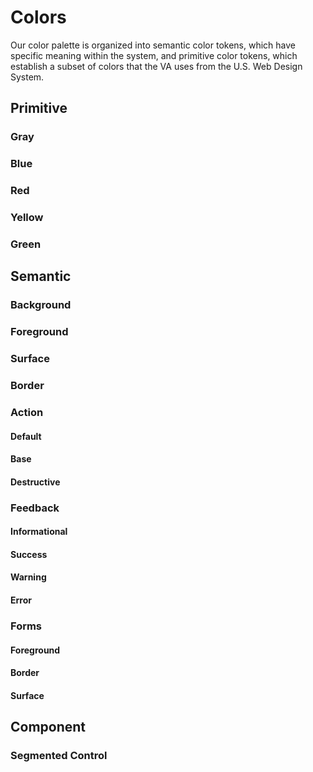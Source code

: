 
<Meta title="Design Tokens/Colors" />

# Colors

Our color palette is organized into semantic color tokens, which have specific meaning within the system, and primitive color tokens, which establish a subset of colors that the VA uses from the U.S. Web Design System.

## Primitive

### Gray

<ColorPalette>
  <ColorItem
    title="Black & White"
    subtitle="vadsColor"
    colors={{
      Black: colors.vadsColorBlack,
      White: colors.vadsColorWhite,
    }}
  />
  <ColorItem
    title="Base"
    subtitle="vadsColorBase"
    colors={{
      Darkest: colors.vadsColorBaseDarkest,
      Darker: colors.vadsColorBaseDarker,
      Dark: colors.vadsColorBaseDark,
      Light: colors.vadsColorBaseLight,
      Lighter: colors.vadsColorBaseLighter,
      Lightest: colors.vadsColorBaseLightest,
    }}
  />
  <ColorItem
    title="Gray"
    subtitle="vadsColorGray"
    colors={{
      WarmDark: colors.vadsColorGrayWarmDark,
      Medium: colors.vadsColorGrayMedium,
      WarmLight: colors.vadsColorGrayWarmLight,
      LightAlt: colors.vadsColorGrayLightAlt,
      CoolLight: colors.vadsColorGrayCoolLight,
    }}
  />
  <ColorItem
    title="USWDS"
    subtitle="uswdsSystemColor"
    colors={{
      Gray90: colors.uswdsSystemColorGray90,
      Gray80: colors.uswdsSystemColorGray80,
      Gray60: colors.uswdsSystemColorGray60,
      Gray30: colors.uswdsSystemColorGray30,
      Gray2: colors.uswdsSystemColorGray2,
    }}
  />
</ColorPalette>

### Blue

<ColorPalette>
  <ColorItem
    title="Primary"
    subtitle="vadsColorPrimary"
    colors={{
      Darker: colors.vadsColorPrimaryDarker,
      Dark: colors.vadsColorPrimaryDark,
      '—': colors.vadsColorPrimary,
      Light: colors.vadsColorPrimaryLight,
      Lighter: colors.vadsColorPrimaryLighter,
    }}
  />
  <ColorItem
    title="Alternative"
    subtitle="vadsColorPrimaryAlt"
    colors={{
      Darkest: colors.vadsColorPrimaryAltDarkest,
      Dark: colors.vadsColorPrimaryAltDark,
      '—': colors.vadsColorPrimaryAlt,
      Light: colors.vadsColorPrimaryAltLight,
      Lightest: colors.vadsColorPrimaryAltLightest,
    }}
  />
  <ColorItem
    title="Cool"
    subtitle="vadsColorBlueCool"
    colors={{
      '—': colors.vadsColorBlueCool,
      Light: colors.vadsColorBlueCoolLight,
      Lightest: colors.vadsColorBlueCoolLightest,
    }}
  />
  <ColorItem
    title="USWDS"
    subtitle="uswdsSystemColor"
    colors={{
      BlueVivid80: colors.uswdsSystemColorBlueVivid80,
      BlueVivid30: colors.uswdsSystemColorBlueVivid30,
      BlueWarm80: colors.uswdsSystemColorBlueWarm80,
      BlueWarm5: colors.uswdsSystemColorBlueWarm5,
    }}
  />
</ColorPalette>

### Red

<ColorPalette>
  <ColorItem
    title="Secondary"
    subtitle="vadsColorSecondary"
    colors={{
      Darkest: colors.vadsColorSecondaryDarkest,
      Dark: colors.vadsColorSecondaryDark,
      '—': colors.vadsColorSecondary,
      Light: colors.vadsColorSecondaryLight,
      Lightest: colors.vadsColorSecondaryLightest,
    }}
  />
  <ColorItem
    title="USWDS"
    subtitle="uswdsSystemColor"
    colors={{
      RedVivid80: colors.uswdsSystemColorRedVivid80,
      RedVivid40: colors.uswdsSystemColorRedVivid40,
    }}
  />
</ColorPalette>

### Yellow

<ColorPalette>
  <ColorItem
    title="Gold"
    subtitle="vadsColorGold"
    colors={{
      Lighter: colors.vadsColorGoldLighter,
      Lightest: colors.vadsColorGoldLightest,
    }}
  />
  <ColorItem
    title="USWDS"
    subtitle="uswdsSystemColor"
    colors={{
      YellowVivid80: colors.uswdsSystemColorYellowVivid80,
      YellwoVivid20: colors.uswdsSystemColorYellowVivid20,
    }}
  />
</ColorPalette>

### Green

<ColorPalette>
  <ColorItem
    title="Green"
    subtitle="vadsColorGreen"
    colors={{
      Light: colors.vadsColorGreenLight,
      Lighter: colors.vadsColorGreenLighter,
    }}
  />
  <ColorItem
    title="USWDS"
    subtitle="uswdsSystemColor"
    colors={{
      GreenCoolVivid80: colors.uswdsSystemColorGreenCoolVivid80,
    }}
  />
</ColorPalette>

## Semantic

### Background

<ColorPalette>
  <ColorItem
    title="Default"
    subtitle="vadsColorBackgroundDefault"
    colors={{
      OnLight: colors.vadsColorBackgroundDefaultOnLight,
      OnDark: colors.vadsColorBackgroundDefaultOnDark,
    }}
  />
</ColorPalette>

### Foreground

<ColorPalette>
  <ColorItem
    title="Default"
    subtitle="vadsColorForegroundDefault"
    colors={{
      OnLight: colors.vadsColorForegroundDefaultOnLight,
      OnDark: colors.vadsColorForegroundDefaultOnDark,
    }}
  />
  <ColorItem
    title="Subtle"
    subtitle="vadsColorForegroundSubtle"
    colors={{
      OnLight: colors.vadsColorForegroundSubtleOnLight,
      OnDark: colors.vadsColorForegroundSubtleOnDark,
    }}
  />
  <ColorItem
    title="Inverse"
    subtitle="vadsColorForegroundInverse"
    colors={{
      OnLight: colors.vadsColorForegroundInverseOnLight,
      OnDark: colors.vadsColorForegroundInverseOnDark,
    }}
  />
  <ColorItem
    title="Error"
    subtitle="vadsColorForegroundError"
    colors={{
      OnLight: colors.vadsColorForegroundErrorOnLight,
      OnDark: colors.vadsColorForegroundErrorOnDark,
    }}
  />
</ColorPalette>

### Surface

<ColorPalette>
  <ColorItem
    title="Default"
    subtitle="vadsColorSurfaceDefault"
    colors={{
      OnLight: colors.vadsColorSurfaceDefaultOnLight,
      OnDark: colors.vadsColorSurfaceDefaultOnDark,
    }}
  />
  <ColorItem
    title="Inverse"
    subtitle="vadsColorSurfaceInverse"
    colors={{
      OnLight: colors.vadsColorSurfaceInverseOnLight,
      OnDark: colors.vadsColorSurfaceInverseOnDark,
    }}
  />
  <ColorItem
    title="Secondary"
    subtitle="vadsColorSurfaceSecondary"
    colors={{
      OnLight: colors.vadsColorSurfaceSecondaryOnLight,
      OnDark: colors.vadsColorSurfaceSecondaryOnDark,
    }}
  />
</ColorPalette>

### Border

<ColorPalette>
  <ColorItem
    title="Strong"
    subtitle="vadsColorBorderStrong"
    colors={{
      OnLight: colors.vadsColorBorderStrongOnLight,
      OnDark: colors.vadsColorBorderStrongOnDark,
    }}
  />
  <ColorItem
    title="Subtle"
    subtitle="vadsColorBorderSubtle"
    colors={{
      OnLight: colors.vadsColorBorderSubtleOnLight,
      OnDark: colors.vadsColorBorderSubtleOnDark,
    }}
  />
</ColorPalette>

### Action

<ColorPalette>
  <ColorItem
    title=""
    subtitle="vadsColorActionForegroundInverse"
    colors={{
      OnLight: colors.vadsColorActionForegroundInverseOnLight,
      OnDark: colors.vadsColorActionForegroundInverseOnDark,
    }}
  />
  <ColorItem
    title=""
    subtitle="vadsColorActionForegroundInverseActive"
    colors={{
      OnLight: colors.vadsColorActionForegroundInverseActiveOnLight,
      OnDark: colors.vadsColorActionForegroundInverseActiveOnDark,
    }}
  />
</ColorPalette>

#### Default

<ColorPalette>
  <ColorItem
    title="Foreground"
    subtitle="vadsColorActionForegroundDefault"
    colors={{
      OnLight: colors.vadsColorActionForegroundDefaultOnLight,
      OnDark: colors.vadsColorActionForegroundDefaultOnDark,
    }}
  />
  <ColorItem
    title="Foreground (active)"
    subtitle="vadsColorActionForegroundDefaultActive"
    colors={{
      OnLight: colors.vadsColorActionForegroundDefaultActiveOnLight,
      OnDark: colors.vadsColorActionForegroundDefaultActiveOnDark,
    }}
  />
  <ColorItem
    title="Surface"
    subtitle="vadsColorActionSurfaceDefault"
    colors={{
      OnLight: colors.vadsColorActionSurfaceDefaultOnLight,
      OnDark: colors.vadsColorActionSurfaceDefaultOnDark,
    }}
  />
  <ColorItem
    title="Surface (active)"
    subtitle="vadsColorActionSurfaceDefaultActive"
    colors={{
      OnLight: colors.vadsColorActionSurfaceDefaultActiveOnLight,
      OnDark: colors.vadsColorActionSurfaceDefaultActiveOnDark,
    }}
  />
  <ColorItem
    title="Border"
    subtitle="vadsColorActionBorderDefault"
    colors={{
      OnLight: colors.vadsColorActionBorderDefaultOnLight,
      OnDark: colors.vadsColorActionBorderDefaultOnDark,
    }}
  />
  <ColorItem
    title="Border (active)"
    subtitle="vadsColorActionBorderDefaultActive"
    colors={{
      OnLight: colors.vadsColorActionBorderDefaultActiveOnLight,
      OnDark: colors.vadsColorActionBorderDefaultActiveOnDark,
    }}
  />
</ColorPalette>

#### Base

<ColorPalette>
  <ColorItem
    title="Foreground"
    subtitle="vadsColorActionForegroundBase"
    colors={{
      OnLight: colors.vadsColorActionForegroundBaseOnLight,
      OnDark: colors.vadsColorActionForegroundBaseOnDark,
    }}
  />
  <ColorItem
    title="Foreground (active)"
    subtitle="vadsColorActionForegroundBaseActive"
    colors={{
      OnLight: colors.vadsColorActionForegroundBaseActiveOnLight,
      OnDark: colors.vadsColorActionForegroundBaseActiveOnDark,
    }}
  />
  <ColorItem
    title="Surface"
    subtitle="vadsColorActionSurfaceBase"
    colors={{
      OnLight: colors.vadsColorActionSurfaceBaseOnLight,
      OnDark: colors.vadsColorActionSurfaceBaseOnDark,
    }}
  />
  <ColorItem
    title="Surface (active)"
    subtitle="vadsColorActionSurfaceBaseActive"
    colors={{
      OnLight: colors.vadsColorActionSurfaceBaseActiveOnLight,
      OnDark: colors.vadsColorActionSurfaceBaseActiveOnDark,
    }}
  />
  <ColorItem
    title="Border"
    subtitle="vadsColorActionBorderBase"
    colors={{
      OnLight: colors.vadsColorActionBorderBaseOnLight,
      OnDark: colors.vadsColorActionBorderBaseOnDark,
    }}
  />
  <ColorItem
    title="Border (active)"
    subtitle="vadsColorActionBorderBaseActive"
    colors={{
      OnLight: colors.vadsColorActionBorderBaseActiveOnLight,
      OnDark: colors.vadsColorActionBorderBaseActiveOnDark,
    }}
  />
</ColorPalette>

#### Destructive

<ColorPalette>
  <ColorItem
    title="Surface"
    subtitle="vadsColorActionSurfaceDestructive"
    colors={{
      OnLight: colors.vadsColorActionSurfaceDestructiveOnLight,
      OnDark: colors.vadsColorActionSurfaceDestructiveOnDark,
    }}
  />
  <ColorItem
    title="Surface (active)"
    subtitle="vadsColorActionSurfaceDestructiveActive"
    colors={{
      OnLight: colors.vadsColorActionSurfaceDestructiveActiveOnLight,
      OnDark: colors.vadsColorActionSurfaceDestructiveActiveOnDark,
    }}
  />
</ColorPalette>

### Feedback

#### Informational

<ColorPalette>
  <ColorItem
    title="Border"
    subtitle="vadsColorFeedbackBorderInfo"
    colors={{
      OnLight: colors.vadsColorFeedbackBorderInfoOnLight,
      OnDark: colors.vadsColorFeedbackBorderInfoOnDark,
    }}
  />
  <ColorItem
    title="Surface"
    subtitle="vadsColorFeedbackSurfaceInfo"
    colors={{
      OnLight: colors.vadsColorFeedbackSurfaceInfoOnLight,
      OnDark: colors.vadsColorFeedbackSurfaceInfoOnDark,
    }}
  />
</ColorPalette>

#### Success

<ColorPalette>
  <ColorItem
    title="Border"
    subtitle="vadsColorFeedbackBorderSuccess"
    colors={{
      OnLight: colors.vadsColorFeedbackBorderSuccessOnLight,
      OnDark: colors.vadsColorFeedbackBorderSuccessOnDark,
    }}
  />
  <ColorItem
    title="Surface"
    subtitle="vadsColorFeedbackSurfaceSuccess"
    colors={{
      OnLight: colors.vadsColorFeedbackSurfaceSuccessOnLight,
      OnDark: colors.vadsColorFeedbackSurfaceSuccessOnDark,
    }}
  />
</ColorPalette>

#### Warning

<ColorPalette>
  <ColorItem
    title="Border"
    subtitle="vadsColorFeedbackBorderWarning"
    colors={{
      OnLight: colors.vadsColorFeedbackBorderWarningOnLight,
      OnDark: colors.vadsColorFeedbackBorderWarningOnDark,
    }}
  />
  <ColorItem
    title="Surface"
    subtitle="vadsColorFeedbackSurfaceWarning"
    colors={{
      OnLight: colors.vadsColorFeedbackSurfaceWarningOnLight,
      OnDark: colors.vadsColorFeedbackSurfaceWarningOnDark,
    }}
  />
</ColorPalette>

#### Error

<ColorPalette>
  <ColorItem
    title="Border"
    subtitle="vadsColorFeedbackBorderError"
    colors={{
      OnLight: colors.vadsColorFeedbackBorderErrorOnLight,
      OnDark: colors.vadsColorFeedbackBorderErrorOnDark,
    }}
  />
  <ColorItem
    title="Surface"
    subtitle="vadsColorFeedbackSurfaceError"
    colors={{
      OnLight: colors.vadsColorFeedbackSurfaceErrorOnLight,
      OnDark: colors.vadsColorFeedbackSurfaceErrorOnDark,
    }}
  />
</ColorPalette>

### Forms

#### Foreground

<ColorPalette>
  <ColorItem
    title="Active"
    subtitle="vadsColorFormsForegroundActive"
    colors={{
      OnLight: colors.vadsColorFormsForegroundActiveOnLight,
      OnDark: colors.vadsColorFormsForegroundActiveOnDark,
    }}
  />
</ColorPalette>

#### Border

<ColorPalette>
  <ColorItem
    title="Default"
    subtitle="vadsColorFormsBorderDefault"
    colors={{
      OnLight: colors.vadsColorFormsBorderDefaultOnLight,
      OnDark: colors.vadsColorFormsBorderDefaultOnDark,
    }}
  />
  <ColorItem
    title="Subtle"
    subtitle="vadsColorFormsBorderSubtle"
    colors={{
      OnLight: colors.vadsColorFormsBorderSubtleOnLight,
      OnDark: colors.vadsColorFormsBorderSubtleOnDark,
    }}
  />
  <ColorItem
    title="Active"
    subtitle="vadsColorFormsBorderActive"
    colors={{
      OnLight: colors.vadsColorFormsBorderActiveOnLight,
      OnDark: colors.vadsColorFormsBorderActiveOnDark,
    }}
  />
  <ColorItem
    title="Error"
    subtitle="vadsColorFormsBorderError"
    colors={{
      OnLight: colors.vadsColorFormsBorderErrorOnLight,
      OnDark: colors.vadsColorFormsBorderErrorOnDark,
    }}
  />
</ColorPalette>

#### Surface

<ColorPalette>
  <ColorItem
    title="Active"
    subtitle="vadsColorFormsSurfaceActive"
    colors={{
      OnLight: colors.vadsColorFormsSurfaceActiveOnLight,
      OnDark: colors.vadsColorFormsSurfaceActiveOnDark,
    }}
  />
</ColorPalette>

## Component

### Segmented Control

<ColorPalette>
  <ColorItem
    title="Surface (selected)"
    subtitle="vadsSegmentedControlColorSurfaceSelected"
    colors={{
      OnLight: colors.vadsSegmentedControlColorSurfaceSelectedOnLight,
      OnDark: colors.vadsSegmentedControlColorSurfaceSelectedOnDark,
    }}
  />
</ColorPalette>
